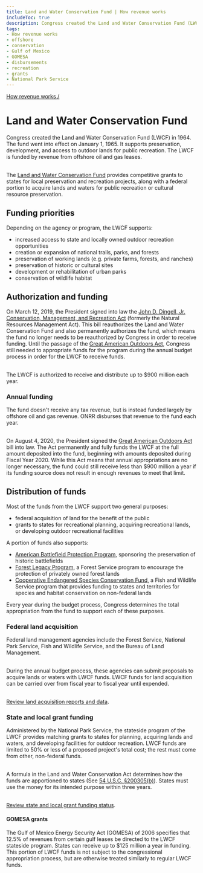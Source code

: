 ```yaml
---
title: Land and Water Conservation Fund | How revenue works
includeToc: true
description: Congress created the Land and Water Conservation Fund (LWCF) in 1964. The fund went into effect on January 1, 1965. It supports preservation, development, and access to outdoor lands for public recreation. The LWCF is funded by revenue from offshore oil and gas leases.
tags:
- How revenue works
- offshore
- conservation
- Gulf of Mexico
- GOMESA
- disbursements
- recreation
- grants
- National Park Service
---
```


[How revenue works /](/how-revenue-works/)

# Land and Water Conservation Fund

Congress created the Land and Water Conservation Fund (LWCF) in 1964. The fund went into effect on January 1, 1965. It supports preservation, development, and access to outdoor lands for public recreation. The LWCF is funded by revenue from offshore oil and gas leases. <br/><br/>

The [Land and Water Conservation Fund](https://www.nps.gov/subjects/lwcf/index.htm) provides competitive grants to states for local preservation and recreation projects, along with a federal portion to acquire lands and waters for public recreation or cultural resource preservation.

## Funding priorities
Depending on the agency or program, the LWCF supports:

- increased access to state and locally owned outdoor recreation opportunities
- creation or expansion of national trails, parks, and forests
- preservation of working lands (e.g. private farms, forests, and ranches)
- preservation of historic or cultural sites
- development or rehabilitation of urban parks
- conservation of wildlife habitat

## Authorization and funding

On March 12, 2019, the President signed into law the [John D. Dingell, Jr. Conservation, Management, and Recreation Act](https://www.congress.gov/bill/116th-congress/senate-bill/47) (formerly the Natural Resources Management Act). This bill reauthorizes the Land and Water Conservation Fund and also permanently <GlossaryTerm>authorizes</GlossaryTerm> the fund, which means the fund no longer needs to be reauthorized by Congress in order to receive funding. Until the passage of the [Great American Outdoors Act](https://www.congress.gov/bill/116th-congress/house-bill/1957), Congress still needed to <GlossaryTerm>appropriate</GlossaryTerm> funds for the program during the annual budget process in order for the LWCF to receive funds. <br/><br/>

The LWCF is authorized to receive and distribute up to $900 million each year.

### Annual funding
The fund doesn't receive any tax revenue, but is instead funded largely by offshore oil and gas revenue. <GlossaryTerm>ONRR</GlossaryTerm> disburses that revenue to the fund each year. <br/><br/>

On August 4, 2020, the President signed the [Great American Outdoors Act](https://www.congress.gov/bill/116th-congress/house-bill/1957) bill into law. The Act permanently and fully funds the LWCF at the full amount deposited into the fund, beginning with amounts deposited during Fiscal Year 2020. While this Act means that annual appropriations are no longer necessary, the fund could still receive less than $900 million a year if its funding source does not result in enough revenues to meet that limit.

## Distribution of funds
Most of the funds from the LWCF support two general purposes:

- federal acquisition of land for the benefit of the public
- grants to states for recreational planning, acquiring recreational lands, or developing outdoor recreational facilities

A portion of funds also supports:

- [American Battlefield Protection Program](https://www.nps.gov/orgs/2287/index.htm), sponsoring the preservation of historic battlefields
- [Forest Legacy Program](https://www.fs.usda.gov/managing-land/private-land/forest-legacy/program), a Forest Service program to encourage the protection of privately owned forest lands
- [Cooperative Endangered Species Conservation Fund](https://www.fws.gov/endangered/grants/), a Fish and Wildlife Service program that provides funding to states and territories for species and habitat conservation on non-federal lands

Every year during the budget process, Congress determines the total appropriation from the fund to support each of these purposes.

### Federal land acquisition
Federal land management agencies include the Forest Service, National Park Service, Fish and Wildlife Service, and the Bureau of Land Management. <br/><br/>

During the annual budget process, these agencies can submit proposals to acquire lands or waters with LWCF funds. LWCF funds for land acquisition can be carried over from fiscal year to fiscal year until expended. <br/><br/>

[Review land acquisition reports and data](https://www.nps.gov/subjects/lwcf/land-acquisition-reports-and-data.htm).

### State and local grant funding
Administered by the National Park Service, the stateside program of the LWCF provides matching grants to states for planning, acquiring lands and waters, and developing facilities for outdoor recreation. LWCF funds are limited to 50% or less of a proposed project's total cost; the rest must come from other, non-federal funds. <br/><br/>

A formula in the Land and Water Conservation Act determines how the funds are apportioned to states (See [54 U.S.C. §200305(b)](https://www.gpo.gov/fdsys/granule/USCODE-2014-title54/USCODE-2014-title54-subtitleII-chap2003-sec200305)). States must use the money for its intended purpose within three years. <br/><br/>

[Review state and local grant funding status](https://www.nps.gov/subjects/lwcf/statefundingstatus.htm).

#### GOMESA grants
The Gulf of Mexico Energy Security Act (GOMESA) of 2006 specifies that 12.5% of revenues from certain gulf leases be directed to the LWCF stateside program. States can receive up to $125 million a year in funding. This portion of LWCF funds is not subject to the congressional appropriation process, but are otherwise treated similarly to regular LWCF funds.
